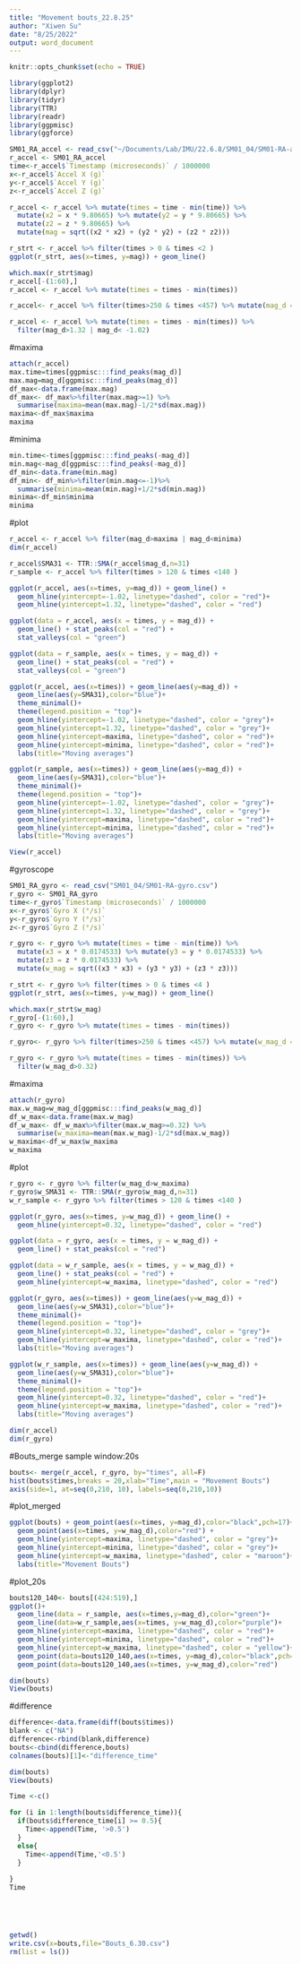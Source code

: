 ```yaml
---
title: "Movement bouts_22.8.25"
author: "Xiwen Su"
date: "8/25/2022"
output: word_document
---
```


```r
knitr::opts_chunk$set(echo = TRUE)
```

```r
library(ggplot2)
library(dplyr)
library(tidyr)
library(TTR)
library(readr)
library(ggpmisc)
library(ggforce)
```

```r
SM01_RA_accel <- read_csv("~/Documents/Lab/IMU/22.6.8/SM01_04/SM01-RA-accel.csv")
r_accel <- SM01_RA_accel
time<-r_accel$`Timestamp (microseconds)` / 1000000
x<-r_accel$`Accel X (g)`
y<-r_accel$`Accel Y (g)`
z<-r_accel$`Accel Z (g)`

r_accel <- r_accel %>% mutate(times = time - min(time)) %>% 
  mutate(x2 = x * 9.80665) %>% mutate(y2 = y * 9.80665) %>% 
  mutate(z2 = z * 9.80665) %>% 
  mutate(mag = sqrt((x2 * x2) + (y2 * y2) + (z2 * z2)))

r_strt <- r_accel %>% filter(times > 0 & times <2 )
ggplot(r_strt, aes(x=times, y=mag)) + geom_line()
```

```r
which.max(r_strt$mag)
r_accel[-(1:60),]
r_accel <- r_accel %>% mutate(times = times - min(times)) 

r_accel<- r_accel %>% filter(times>250 & times <457) %>% mutate(mag_d = mag-median(mag))

r_accel <- r_accel %>% mutate(times = times - min(times)) %>%
  filter(mag_d>1.32 | mag_d< -1.02) 
```

#maxima
```r
attach(r_accel)
max.time=times[ggpmisc:::find_peaks(mag_d)]
max.mag=mag_d[ggpmisc:::find_peaks(mag_d)]
df_max<-data.frame(max.mag)
df_max<- df_max%>%filter(max.mag>=1) %>%
  summarise(maxima=mean(max.mag)-1/2*sd(max.mag))
maxima<-df_max$maxima
maxima
```
#minima
```r
min.time<-times[ggpmisc:::find_peaks(-mag_d)]
min.mag<-mag_d[ggpmisc:::find_peaks(-mag_d)]
df_min<-data.frame(min.mag)
df_min<- df_min%>%filter(min.mag<=-1)%>%
  summarise(minima=mean(min.mag)+1/2*sd(min.mag))
minima<-df_min$minima
minima
```
#plot
```r
r_accel <- r_accel %>% filter(mag_d>maxima | mag_d<minima)
dim(r_accel)

r_accel$SMA31 <- TTR::SMA(r_accel$mag_d,n=31)
r_sample <- r_accel %>% filter(times > 120 & times <140 )

ggplot(r_accel, aes(x=times, y=mag_d)) + geom_line() +
  geom_hline(yintercept=-1.02, linetype="dashed", color = "red")+
  geom_hline(yintercept=1.32, linetype="dashed", color = "red")

ggplot(data = r_accel, aes(x = times, y = mag_d)) + 
  geom_line() + stat_peaks(col = "red") + 
  stat_valleys(col = "green")

ggplot(data = r_sample, aes(x = times, y = mag_d)) + 
  geom_line() + stat_peaks(col = "red") + 
  stat_valleys(col = "green")

ggplot(r_accel, aes(x=times)) + geom_line(aes(y=mag_d)) +
  geom_line(aes(y=SMA31),color="blue")+
  theme_minimal()+
  theme(legend.position = "top")+
  geom_hline(yintercept=-1.02, linetype="dashed", color = "grey")+
  geom_hline(yintercept=1.32, linetype="dashed", color = "grey")+
  geom_hline(yintercept=maxima, linetype="dashed", color = "red")+
  geom_hline(yintercept=minima, linetype="dashed", color = "red")+
  labs(title="Moving averages")

ggplot(r_sample, aes(x=times)) + geom_line(aes(y=mag_d)) +
  geom_line(aes(y=SMA31),color="blue")+
  theme_minimal()+
  theme(legend.position = "top")+
  geom_hline(yintercept=-1.02, linetype="dashed", color = "grey")+
  geom_hline(yintercept=1.32, linetype="dashed", color = "grey")+
  geom_hline(yintercept=maxima, linetype="dashed", color = "red")+
  geom_hline(yintercept=minima, linetype="dashed", color = "red")+
  labs(title="Moving averages")

View(r_accel)
```
#gyroscope
```r
SM01_RA_gyro <- read_csv("SM01_04/SM01-RA-gyro.csv")
r_gyro <- SM01_RA_gyro
time<-r_gyro$`Timestamp (microseconds)` / 1000000
x<-r_gyro$`Gyro X (°/s)`
y<-r_gyro$`Gyro Y (°/s)`
z<-r_gyro$`Gyro Z (°/s)`

r_gyro <- r_gyro %>% mutate(times = time - min(time)) %>% 
  mutate(x3 = x * 0.0174533) %>% mutate(y3 = y * 0.0174533) %>% 
  mutate(z3 = z * 0.0174533) %>% 
  mutate(w_mag = sqrt((x3 * x3) + (y3 * y3) + (z3 * z3)))

r_strt <- r_gyro %>% filter(times > 0 & times <4 )
ggplot(r_strt, aes(x=times, y=w_mag)) + geom_line()
```

```r
which.max(r_strt$w_mag)
r_gyro[-(1:60),]
r_gyro <- r_gyro %>% mutate(times = times - min(times)) 

r_gyro<- r_gyro %>% filter(times>250 & times <457) %>% mutate(w_mag_d = w_mag-median(w_mag))

r_gyro <- r_gyro %>% mutate(times = times - min(times)) %>%
  filter(w_mag_d>0.32) 
```
#maxima
```r
attach(r_gyro)
max.w_mag=w_mag_d[ggpmisc:::find_peaks(w_mag_d)]
df_w_max<-data.frame(max.w_mag)
df_w_max<- df_w_max%>%filter(max.w_mag>=0.32) %>%
  summarise(w_maxima=mean(max.w_mag)-1/2*sd(max.w_mag))
w_maxima<-df_w_max$w_maxima
w_maxima
```
#plot
```r
r_gyro <- r_gyro %>% filter(w_mag_d>w_maxima)
r_gyro$w_SMA31 <- TTR::SMA(r_gyro$w_mag_d,n=31)
w_r_sample <- r_gyro %>% filter(times > 120 & times <140 )

ggplot(r_gyro, aes(x=times, y=w_mag_d)) + geom_line() +
  geom_hline(yintercept=0.32, linetype="dashed", color = "red")

ggplot(data = r_gyro, aes(x = times, y = w_mag_d)) + 
  geom_line() + stat_peaks(col = "red") 

ggplot(data = w_r_sample, aes(x = times, y = w_mag_d)) + 
  geom_line() + stat_peaks(col = "red") +
  geom_hline(yintercept=w_maxima, linetype="dashed", color = "red")

ggplot(r_gyro, aes(x=times)) + geom_line(aes(y=w_mag_d)) +
  geom_line(aes(y=w_SMA31),color="blue")+
  theme_minimal()+
  theme(legend.position = "top")+
  geom_hline(yintercept=0.32, linetype="dashed", color = "grey")+
  geom_hline(yintercept=w_maxima, linetype="dashed", color = "red")+
  labs(title="Moving averages")

ggplot(w_r_sample, aes(x=times)) + geom_line(aes(y=w_mag_d)) +
  geom_line(aes(y=w_SMA31),color="blue")+
  theme_minimal()+
  theme(legend.position = "top")+
  geom_hline(yintercept=0.32, linetype="dashed", color = "red")+
  geom_hline(yintercept=w_maxima, linetype="dashed", color = "red")+
  labs(title="Moving averages")
```

```r
dim(r_accel)
dim(r_gyro)
```
#Bouts_merge sample window:20s
```r
bouts<- merge(r_accel, r_gyro, by="times", all=F)
hist(bouts$times,breaks = 20,xlab="Time",main = "Movement Bouts")  
axis(side=1, at=seq(0,210, 10), labels=seq(0,210,10))
```
#plot_merged
```r
ggplot(bouts) + geom_point(aes(x=times, y=mag_d),color="black",pch=17)+
  geom_point(aes(x=times, y=w_mag_d),color="red") +
  geom_hline(yintercept=maxima, linetype="dashed", color = "grey")+
  geom_hline(yintercept=minima, linetype="dashed", color = "grey")+
  geom_hline(yintercept=w_maxima, linetype="dashed", color = "maroon")+
  labs(title="Movement Bouts")
```
#plot_20s
```r
bouts120_140<- bouts[(424:519),]
ggplot()+
  geom_line(data = r_sample, aes(x=times,y=mag_d),color="green")+
  geom_line(data=w_r_sample,aes(x=times, y=w_mag_d),color="purple")+
  geom_hline(yintercept=maxima, linetype="dashed", color = "red")+
  geom_hline(yintercept=minima, linetype="dashed", color = "red")+
  geom_hline(yintercept=w_maxima, linetype="dashed", color = "yellow")+
  geom_point(data=bouts120_140,aes(x=times, y=mag_d),color="black",pch=17)+
  geom_point(data=bouts120_140,aes(x=times, y=w_mag_d),color="red")
```

```r
dim(bouts)
View(bouts)
```
#difference
```r
difference<-data.frame(diff(bouts$times))
blank <- c("NA")
difference<-rbind(blank,difference)
bouts<-cbind(difference,bouts)
colnames(bouts)[1]<-"difference_time"

dim(bouts)
View(bouts)
```

```r
Time <-c()

for (i in 1:length(bouts$difference_time)){
  if(bouts$difference_time[i] >= 0.5){
    Time<-append(Time, '>0.5')
  }
  else{
    Time<-append(Time,'<0.5')
  }
  
}
Time
```

```r

```
```r

```
```r

```
```r

```
```r
getwd()
write.csv(x=bouts,file="Bouts_6.30.csv")
rm(list = ls())
```

